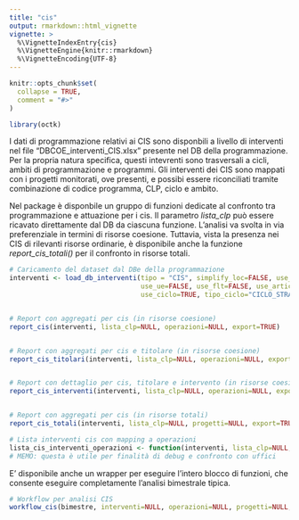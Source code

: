 ```yaml
---
title: "cis"
output: rmarkdown::html_vignette
vignette: >
  %\VignetteIndexEntry{cis}
  %\VignetteEngine{knitr::rmarkdown}
  %\VignetteEncoding{UTF-8}
---
```


```r
knitr::opts_chunk$set(
  collapse = TRUE,
  comment = "#>"
)
```

```r
library(octk)
```

I dati di programmazione relativi ai CIS sono disponbili a livello di interventi nel file "DBCOE_interventi_CIS.xlsx" presente nel DB della programmazione.
Per la propria natura specifica, questi intevrenti sono trasversali a cicli, ambiti di programmazione e programmi.
Gli interventi dei CIS sono mappati con i progetti monitorati, ove presenti, e possibi essere riconciliati tramite combinazione di codice programma, CLP, ciclo e ambito.

Nel package è disponbile un gruppo di funzioni dedicate al confronto tra programmazione e attuazione per i cis. Il parametro *lista_clp* può essere ricavato direttamente dal DB da ciascuna funzione.
L'analisi va svolta in via preferenziale in termini di risorse coesione. Tuttavia, vista la presenza nei CIS di rilevanti risorse ordinarie, è disponibile anche la funzione *report_cis_totali()* per il confronto in risorse totali.


```r

# Caricamento del dataset dal DBe della programmazione
interventi <- load_db_interventi(tipo = "CIS", simplify_loc=FALSE, use_temi=FALSE, use_sog=FALSE, 
                                 use_ue=FALSE, use_flt=FALSE, use_articolaz=FALSE, use_location=FALSE, 
                                 use_ciclo=TRUE, tipo_ciclo="CICLO_STRATEGIA")


# Report con aggregati per cis (in risorse coesione)
report_cis(interventi, lista_clp=NULL, operazioni=NULL, export=TRUE)


# Report con aggregati per cis e titolare (in risorse coesione)
report_cis_titolari(interventi, lista_clp=NULL, operazioni=NULL, export=TRUE) 


# Report con dettaglio per cis, titolare e intervento (in risorse coesione)
report_cis_interventi(interventi, lista_clp=NULL, operazioni=NULL, export=TRUE)


# Report con aggregati per cis (in risorse totali)
report_cis_totali(interventi, lista_clp=NULL, progetti=NULL, export=TRUE)

# Lista interventi cis con mapping a operazioni
lista_cis_interventi_operazioni <- function(interventi, lista_clp=NULL, operazioni=NULL, progetti=NULL, export=TRUE)
# MEMO: questa è utile per finalità di debug e confronto con uffici

```

E' disponibile anche un wrapper per eseguire l'intero blocco di funzioni, che consente eseguire completamente l'analisi bimestrale tipica.

```r

# Workflow per analisi CIS
workflow_cis(bimestre, interventi=NULL, operazioni=NULL, progetti=NULL, debug=TRUE, export=TRUE)


```